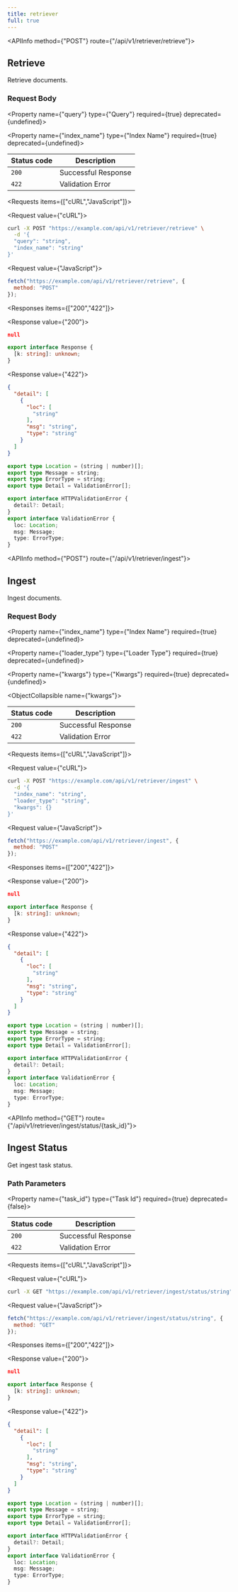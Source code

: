 ```yaml
---
title: retriever
full: true
---
```



<Root>

<API>

<APIInfo method={"POST"} route={"/api/v1/retriever/retrieve"}>

## Retrieve

Retrieve documents.

### Request Body

<Property name={"query"} type={"Query"} required={true} deprecated={undefined}>

</Property>

<Property name={"index_name"} type={"Index Name"} required={true} deprecated={undefined}>

</Property>

| Status code | Description |
| ----------- | ----------- |
| `200` | Successful Response |
| `422` | Validation Error |

</APIInfo>

<APIExample>

<Requests items={["cURL","JavaScript"]}>

<Request value={"cURL"}>

```bash
curl -X POST "https://example.com/api/v1/retriever/retrieve" \
  -d '{
  "query": "string",
  "index_name": "string"
}'
```

</Request>

<Request value={"JavaScript"}>

```js
fetch("https://example.com/api/v1/retriever/retrieve", {
  method: "POST"
});
```

</Request>

</Requests>

<Responses items={["200","422"]}>

<Response value={"200"}>

<ResponseTypes>

<ExampleResponse>

```json
null
```

</ExampleResponse>

<TypeScriptResponse>

```ts
export interface Response {
  [k: string]: unknown;
}
```

</TypeScriptResponse>

</ResponseTypes>

</Response>

<Response value={"422"}>

<ResponseTypes>

<ExampleResponse>

```json
{
  "detail": [
    {
      "loc": [
        "string"
      ],
      "msg": "string",
      "type": "string"
    }
  ]
}
```

</ExampleResponse>

<TypeScriptResponse>

```ts
export type Location = (string | number)[];
export type Message = string;
export type ErrorType = string;
export type Detail = ValidationError[];

export interface HTTPValidationError {
  detail?: Detail;
}
export interface ValidationError {
  loc: Location;
  msg: Message;
  type: ErrorType;
}
```

</TypeScriptResponse>

</ResponseTypes>

</Response>

</Responses>

</APIExample>

</API>

<API>

<APIInfo method={"POST"} route={"/api/v1/retriever/ingest"}>

## Ingest

Ingest documents.

### Request Body

<Property name={"index_name"} type={"Index Name"} required={true} deprecated={undefined}>

</Property>

<Property name={"loader_type"} type={"Loader Type"} required={true} deprecated={undefined}>

</Property>

<Property name={"kwargs"} type={"Kwargs"} required={true} deprecated={undefined}>

<ObjectCollapsible name={"kwargs"}>

</ObjectCollapsible>

</Property>

| Status code | Description |
| ----------- | ----------- |
| `200` | Successful Response |
| `422` | Validation Error |

</APIInfo>

<APIExample>

<Requests items={["cURL","JavaScript"]}>

<Request value={"cURL"}>

```bash
curl -X POST "https://example.com/api/v1/retriever/ingest" \
  -d '{
  "index_name": "string",
  "loader_type": "string",
  "kwargs": {}
}'
```

</Request>

<Request value={"JavaScript"}>

```js
fetch("https://example.com/api/v1/retriever/ingest", {
  method: "POST"
});
```

</Request>

</Requests>

<Responses items={["200","422"]}>

<Response value={"200"}>

<ResponseTypes>

<ExampleResponse>

```json
null
```

</ExampleResponse>

<TypeScriptResponse>

```ts
export interface Response {
  [k: string]: unknown;
}
```

</TypeScriptResponse>

</ResponseTypes>

</Response>

<Response value={"422"}>

<ResponseTypes>

<ExampleResponse>

```json
{
  "detail": [
    {
      "loc": [
        "string"
      ],
      "msg": "string",
      "type": "string"
    }
  ]
}
```

</ExampleResponse>

<TypeScriptResponse>

```ts
export type Location = (string | number)[];
export type Message = string;
export type ErrorType = string;
export type Detail = ValidationError[];

export interface HTTPValidationError {
  detail?: Detail;
}
export interface ValidationError {
  loc: Location;
  msg: Message;
  type: ErrorType;
}
```

</TypeScriptResponse>

</ResponseTypes>

</Response>

</Responses>

</APIExample>

</API>

<API>

<APIInfo method={"GET"} route={"/api/v1/retriever/ingest/status/{task_id}"}>

## Ingest Status

Get ingest task status.

### Path Parameters

<Property name={"task_id"} type={"Task Id"} required={true} deprecated={false}>

</Property>

| Status code | Description |
| ----------- | ----------- |
| `200` | Successful Response |
| `422` | Validation Error |

</APIInfo>

<APIExample>

<Requests items={["cURL","JavaScript"]}>

<Request value={"cURL"}>

```bash
curl -X GET "https://example.com/api/v1/retriever/ingest/status/string"
```

</Request>

<Request value={"JavaScript"}>

```js
fetch("https://example.com/api/v1/retriever/ingest/status/string", {
  method: "GET"
});
```

</Request>

</Requests>

<Responses items={["200","422"]}>

<Response value={"200"}>

<ResponseTypes>

<ExampleResponse>

```json
null
```

</ExampleResponse>

<TypeScriptResponse>

```ts
export interface Response {
  [k: string]: unknown;
}
```

</TypeScriptResponse>

</ResponseTypes>

</Response>

<Response value={"422"}>

<ResponseTypes>

<ExampleResponse>

```json
{
  "detail": [
    {
      "loc": [
        "string"
      ],
      "msg": "string",
      "type": "string"
    }
  ]
}
```

</ExampleResponse>

<TypeScriptResponse>

```ts
export type Location = (string | number)[];
export type Message = string;
export type ErrorType = string;
export type Detail = ValidationError[];

export interface HTTPValidationError {
  detail?: Detail;
}
export interface ValidationError {
  loc: Location;
  msg: Message;
  type: ErrorType;
}
```

</TypeScriptResponse>

</ResponseTypes>

</Response>

</Responses>

</APIExample>

</API>

</Root>